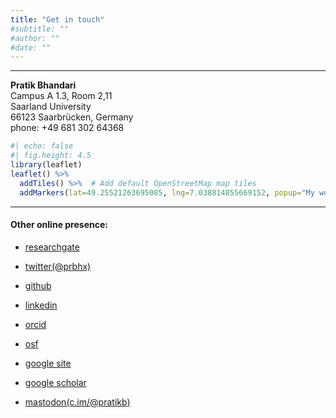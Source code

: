 ```yaml
---
title: "Get in touch"
#subtitle: ""
#author: ""
#date: ""
---
```


------------------------------------------------------------------------

**Pratik Bhandari**\
Campus A 1.3, Room 2,11\
Saarland University\
66123 Saarbrücken, Germany\
phone: +49 681 302 64368\

```r
#| echo: false
#| fig.height: 4.5
library(leaflet)
leaflet() %>%
  addTiles() %>%  # Add default OpenStreetMap map tiles
  addMarkers(lat=49.25521263695085, lng=7.038814855669152, popup="My workplace")
```

------------------------------------------------------------------------

#### Other online presence:

-   [researchgate](https://www.researchgate.net/profile/Pratik-Bhandari)

-   [twitter(\@prbhx)](https://twitter.com/prbhx)

-   [github](https://github.com/pratik-bhandari)

-   [linkedin](https://www.linkedin.com/in/prbhx/)

-   [orcid](https://orcid.org/0000-0001-5486-3352)

-   [osf](https://osf.io/wc49z/)

-   [google site](https://sites.google.com/view/pratik-bhandari)

-   [google scholar](https://scholar.google.de/citations?user=Y0HnEQwAAAAJ&hl=en&oi=ao)

-   [mastodon(c.im/@pratikb)](https://c.im/@pratikb)

<!--
+-------------------------------+--------------------------------------------------------------------------+
| Pratik Bhandari               |                                                                          |
+-------------------------------+--------------------------------------------------------------------------+
| Campus A 1.3                  | -   [researchgate](https://www.researchgate.net/profile/Pratik-Bhandari) |
+-------------------------------+--------------------------------------------------------------------------+
| Room 2.11                     | -   [twitter(`@`prbhx)](https://twitter.com/prbhx)                       |
+-------------------------------+--------------------------------------------------------------------------+
| Saarland University           | -   [github](https://github.com/pratik-bhandari)                         |
+-------------------------------+--------------------------------------------------------------------------+
| 66123, Saarbrücken, Germany   | -   [linkedin](https://www.linkedin.com/in/prbhx/)                       |
+-------------------------------+--------------------------------------------------------------------------+
| phone: +49 681 302 64368      | -   [orcid](https://orcid.org/0000-0001-5486-3352)                       |
+-------------------------------+--------------------------------------------------------------------------+
| pratikb\@coli.uni-saarland.de | -   [osf](https://osf.io/wc49z/)                                         |
+-------------------------------+--------------------------------------------------------------------------+
-->
